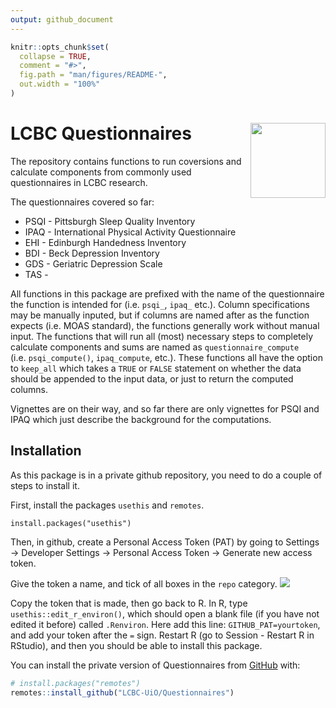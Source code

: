 ```yaml
---
output: github_document
---
```


<!-- README.md is generated from README.Rmd. Please edit that file -->

```r
knitr::opts_chunk$set(
  collapse = TRUE,
  comment = "#>",
  fig.path = "man/figures/README-",
  out.width = "100%"
)
```

# LCBC Questionnaires <img src="man/figures/hex.png" align="right" alt="" width="120" />

<!-- badges: start -->
<!-- badges: end -->

The repository contains functions to run coversions and calculate components from commonly used questionnaires in LCBC research. 

The questionnaires covered so far:  

- PSQI - Pittsburgh Sleep Quality Inventory
- IPAQ - International Physical Activity Questionnaire
- EHI - Edinburgh Handedness Inventory
- BDI - Beck Depression Inventory
- GDS - Geriatric Depression Scale
- TAS - 


All functions in this package are prefixed with the name of the questionnaire the function is intended for (i.e. `psqi_`, `ipaq_` etc.). 
Column specifications may be manually inputed, but if columns are named after as the function expects (i.e. MOAS standard), the functions generally work without manual input. 
The functions that will run all (most) necessary steps to completely calculate components and sums are named as `questionnaire_compute` (i.e. `psqi_compute()`, `ipaq_compute`, etc.). These functions all have the option to `keep_all` which takes a `TRUE` or `FALSE` statement on whether the data should be appended to the input data, or just to return the computed columns.

Vignettes are on their way, and so far there are only vignettes for PSQI and IPAQ which  just describe the background for the computations. 

## Installation

As this package is in a private github repository, you need to do a couple of steps to install it. 

First, install the packages `usethis` and `remotes`.
```
install.packages("usethis")
```

Then, in github, create a Personal Access Token (PAT)  by going to Settings -> Developer Settings -> Personal Access Token -> Generate new access token.

Give the token a name, and tick of all boxes in the `repo` category.
![](man/figures/PAT.png)

Copy the token that is made, then go back to R. 
In R, type `usethis::edit_r_environ()`, which should open a blank file (if you have not edited it before) called `.Renviron`. 
Here add this line: `GITHUB_PAT=yourtoken`, and add your token after the `=` sign. 
Restart R (go to Session - Restart R in RStudio), and then you should be able to install this package.

You can install the private version of Questionnaires from [GitHub](https://github.com/) with:

``` r
# install.packages("remotes")
remotes::install_github("LCBC-UiO/Questionnaires")
```
